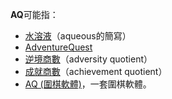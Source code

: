 '''AQ'''可能指：
* [[水溶液|水溶液]]（aqueous的簡寫）
* [[AdventureQuest|AdventureQuest]]
* [[逆境商數|逆境商數]]（adversity quotient）
* [[成就商數|成就商數]]（achievement quotient）
* [[AQ_(圍棋軟體)|AQ (圍棋軟體)]]，一套圍棋軟體。

{{disambig|cat=二字拉丁字母缩写消歧义}}